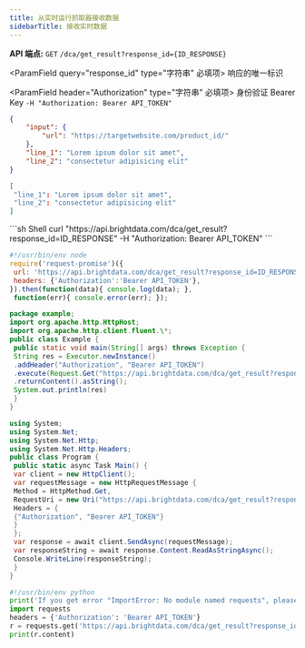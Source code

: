 ```yaml
---
title: 从实时运行抓取器接收数据
sidebarTitle: 接收实时数据
---
```


**API 端点:** `GET` `/dca/get_result?response_id={ID_RESPONSE}`

<ParamField query="response_id" type="字符串" 必填项>
  响应的唯一标识
</ParamField>

<ParamField header="Authorization" type="字符串" 必填项>
  身份验证 Bearer Key `-H "Authorization: Bearer API_TOKEN"`
</ParamField>

<ResponseExample>

```json Sample (old scrapers)
{
    "input": {
        "url": "https://targetwebsite.com/product_id/"
    },
    "line_1": "Lorem ipsum dolor sit amet",  
    "line_2": "consectetur adipisicing elit"
}
```

```json Sample (new scrapers)
[  
 "line_1": "Lorem ipsum dolor sit amet",  
 "line_2": "consectetur adipisicing elit"  
]
```

</ResponseExample>
<RequestExample>
```sh Shell
curl "https://api.brightdata.com/dca/get_result?response_id=ID_RESPONSE" -H "Authorization: Bearer API_TOKEN"
```

```js NodeJS
#!/usr/bin/env node
require('request-promise')({
 url: 'https://api.brightdata.com/dca/get_result?response_id=ID_RESPONSE',
 headers: {'Authorization':'Bearer API_TOKEN'},
}).then(function(data){ console.log(data); },
 function(err){ console.error(err); });
```

```java Java
package example;
import org.apache.http.HttpHost;
import org.apache.http.client.fluent.\*;
public class Example {
 public static void main(String[] args) throws Exception {
 String res = Executor.newInstance()  
 .addHeader("Authorization", "Bearer API_TOKEN")  
 .execute(Request.Get("https://api.brightdata.com/dca/get_result?response_id=ID_RESPONSE"))  
 .returnContent().asString();  
 System.out.println(res)
 }  
}
```

```cs C#
using System;
using System.Net;
using System.Net.Http;
using System.Net.Http.Headers;
public class Program {
 public static async Task Main() {
 var client = new HttpClient();
 var requestMessage = new HttpRequestMessage {
 Method = HttpMethod.Get,  
 RequestUri = new Uri("https://api.brightdata.com/dca/get_result?response_id=ID_RESPONSE"),
 Headers = {
 {"Authorization", "Bearer API_TOKEN"}
 }
 };
 var response = await client.SendAsync(requestMessage);
 var responseString = await response.Content.ReadAsStringAsync();
 Console.WriteLine(responseString);
 }
}
```

```python Python
#!/usr/bin/env python
print('If you get error "ImportError: No module named requests", please install it:\n$ sudo pip install requests');
import requests
headers = {'Authorization': 'Bearer API_TOKEN'}
r = requests.get('https://api.brightdata.com/dca/get_result?response_id=ID_RESPONSE', headers=headers)
print(r.content)
```
</RequestExample>